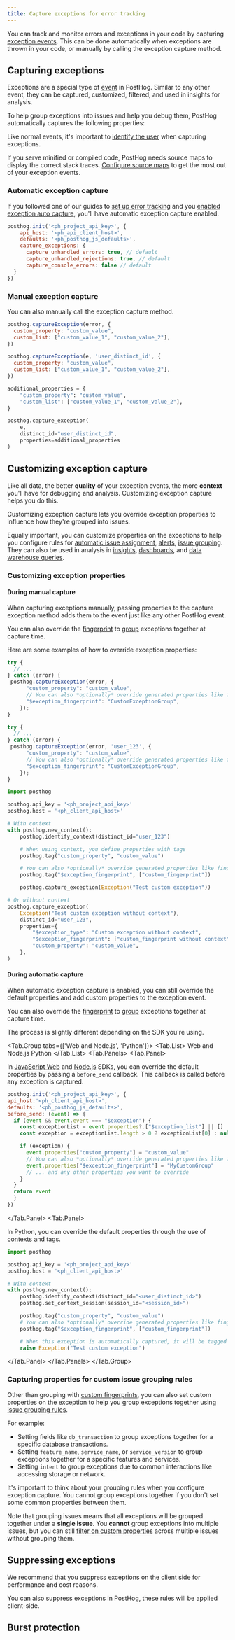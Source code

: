 ```yaml
---
title: Capture exceptions for error tracking
---
```



You can track and monitor errors and exceptions in your code by capturing [exception events](/docs/error-tracking/issues-and-exceptions). This can be done automatically when exceptions are thrown in your code, or manually by calling the exception capture method.

## Capturing exceptions

Exceptions are a special type of [event](/docs/data/events) in PostHog. Similar to any other event, they can be captured, customized, filtered, and used in insights for analysis.

To help group exceptions into issues and help you debug them, PostHog automatically captures the following properties:


<ExceptionPropertiesTable />

Like normal events, it's important to [identify the user](/docs/product-analytics/identify) when capturing exceptions.


<CalloutBox icon="IconInfo" title="Source maps" type="fyi">

  If you serve minified or compiled code, PostHog needs source maps to display the correct stack traces. [Configure source maps](/docs/error-tracking/upload-source-maps) to get the most out of your exception events.

</CalloutBox>

### Automatic exception capture

If you followed one of our guides to [set up error tracking](/docs/error-tracking/installation) and you [enabled exception auto capture](https://app.posthog.com/error_tracking/configuration), you'll have automatic exception capture enabled.

```js
posthog.init('<ph_project_api_key>', {
    api_host: '<ph_api_client_host>',
    defaults: '<ph_posthog_js_defaults>',
    capture_exceptions: {
      capture_unhandled_errors: true, // default
      capture_unhandled_rejections: true, // default
      capture_console_errors: false // default
  }
})
```

### Manual exception capture

You can also manually call the exception capture method. 

<MultiLanguage>

```javascript file=Web
posthog.captureException(error, {
  custom_property: "custom_value",
  custom_list: ["custom_value_1", "custom_value_2"],
})
```

```javascript file=Node.js
posthog.captureException(e, 'user_distinct_id', {
  custom_property: "custom_value",
  custom_list: ["custom_value_1", "custom_value_2"],
})
```

```python
additional_properties = {
    "custom_property": "custom_value",
    "custom_list": ["custom_value_1", "custom_value_2"],
}

posthog.capture_exception(
    e,
    distinct_id="user_distinct_id", 
    properties=additional_properties
)
```

</MultiLanguage>

## Customizing exception capture

Like all data, the better **quality** of your exception events, the more **context** you'll have for debugging and analysis. Customizing exception capture helps you do this. 

Customizing exception capture lets you override exception properties to influence how they're grouped into issues. 

Equally important, you can customize properties on the exceptions to help you configure rules for [automatic issue assignment](/docs/error-tracking/assigning-issues#automatic-issue-assignment), [alerts](/docs/error-tracking/alerts), [issue grouping](/docs/error-tracking/grouping-issues). They can also be used in analysis in [insights](/docs/product-analytics/insights), [dashboards](/docs/product-analytics/dashboards), and [data warehouse queries](/docs/product-analytics/data-warehouse).

### Customizing exception properties 

#### During manual capture

When capturing exceptions manually, passing properties to the capture exception method adds them to the event just like any other PostHog event.

You can also override the [fingerprint](/docs/error-tracking/fingerprints) to [group](/docs/error-tracking/issues-and-exceptions#how-are-issues-grouped) exceptions together at capture time.

Here are some examples of how to override exception properties:

<MultiLanguage>

```javascript file=Web
try {
  // ...
} catch (error) {
 posthog.captureException(error, { 
      "custom_property": "custom_value",
      // You can also *optionally* override generated properties like fingerprint
      "$exception_fingerprint": "CustomExceptionGroup",
    });
}
```

```javascript file=Node.js
try {
  // ...
} catch (error) {
 posthog.captureException(error, 'user_123', { 
      "custom_property": "custom_value",
      // You can also *optionally* override generated properties like fingerprint
      "$exception_fingerprint": "CustomExceptionGroup",
    });
}
```

```python
import posthog

posthog.api_key = '<ph_project_api_key>'
posthog.host = '<ph_client_api_host>'

# With context
with posthog.new_context():
    posthog.identify_context(distinct_id="user_123")

    # When using context, you define properties with tags
    posthog.tag("custom_property", "custom_value")

    # You can also *optionally* override generated properties like fingerprint
    posthog.tag("$exception_fingerprint", ["custom_fingerprint"])

    posthog.capture_exception(Exception("Test custom exception"))

# Or without context
posthog.capture_exception(
    Exception("Test custom exception without context"),
    distinct_id="user_123",
    properties={
        "$exception_type": "Custom exception without context",
        "$exception_fingerprint": ["custom_fingerprint without context"],
        "custom_property": "custom_value",
    },
)
```

</MultiLanguage>

#### During automatic capture

When automatic exception capture is enabled, you can still override the default properties and add custom properties to the exception event. 

You can also override the [fingerprint](/docs/error-tracking/fingerprints) to [group](/docs/error-tracking/issues-and-exceptions#how-are-issues-grouped) exceptions together at capture time.

The process is slightly different depending on the SDK you're using.

<Tab.Group tabs={['Web and Node.js', 'Python']}>
<Tab.List>
  <Tab>Web and Node.js</Tab>
  <Tab>Python</Tab>
</Tab.List>
<Tab.Panels>
  <Tab.Panel>

  In [JavaScript Web](/docs/libraries/javascript) and [Node.js](/docs/libraries/node) SDKs, you can override the default properties by passing a `before_send` callback. This callback is called before any exception is captured.

  ```javascript 
  posthog.init('<ph_project_api_key>', {
  api_host:'<ph_client_api_host>',
  defaults: '<ph_posthog_js_defaults>',
  before_send: (event) => {
    if (event && event.event === "$exception") {
      const exceptionList = event.properties?.["$exception_list"] || []
      const exception = exceptionList.length > 0 ? exceptionList[0] : null;

      if (exception) {
        event.properties["custom_property"] = "custom_value"
        // You can also *optionally* override generated properties like fingerprint
        event.properties["$exception_fingerprint"] = "MyCustomGroup"
        // ... and any other properties you want to override
      }    
    }
    return event
    }
  })
  ```
  
  </Tab.Panel>
  <Tab.Panel>

  In Python, you can override the default properties through the use of [contexts](/docs/libraries/python#contexts) and tags. 

  ```python
  import posthog

  posthog.api_key = '<ph_project_api_key>'
  posthog.host = '<ph_client_api_host>'

  # With context
  with posthog.new_context():
      posthog.identify_context(distinct_id="<user_distinct_id>")
      posthog.set_context_session(session_id="<session_id>")

      posthog.tag("custom_property", "custom_value")
      # You can also *optionally* override generated properties like fingerprint
      posthog.tag("$exception_fingerprint", ["custom_fingerprint"])

      # When this exception is automatically captured, it will be tagged with the custom properties
      raise Exception("Test custom exception")
  ```
  
  </Tab.Panel>
</Tab.Panels>
</Tab.Group>

### Capturing properties for custom issue grouping rules

Other than grouping with [custom fingerprints](#customizing-exception-properties), you can also set custom properties on the exception to help you group exceptions together using [issue grouping rules](/docs/error-tracking/grouping-issues). 

For example:

- Setting fields like `db_transaction` to group exceptions together for a specific database transactions.
- Setting `feature_name`, `service_name`, or `service_version` to group exceptions together for a specific features and services.
- Setting `intent` to group exceptions due to common interactions like accessing storage or network.

It's important to think about your grouping rules when you configure exception capture. You cannot group exceptions together if you don't set some common properties between them. 

Note that grouping issues means that all exceptions will be grouped together under a **single issue**. You **cannot** group exceptions into multiple issues, but you can still [filter on custom properties](/docs/error-tracking/monitoring#finding-specific-issues) across multiple issues without grouping them.

## Suppressing exceptions

We recommend that you suppress exceptions on the client side for performance and cost reasons.


<BeforeSendHook />

You can also suppress exceptions in PostHog, these rules will be applied client-side.


<SuppressionRules />

## Burst protection


<BurstProtection />

